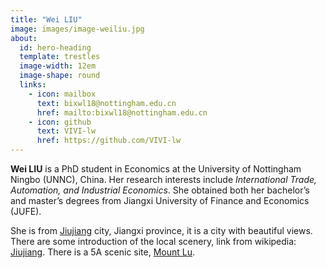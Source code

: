 ```yaml
---
title: "Wei LIU"
image: images/image-weiliu.jpg
about:
  id: hero-heading
  template: trestles
  image-width: 12em
  image-shape: round
  links:
    - icon: mailbox
      text: bixwl18@nottingham.edu.cn
      href: mailto:bixwl18@nottingham.edu.cn
    - icon: github
      text: VIVI-lw
      href: https://github.com/VIVI-lw
---
```


::: {#hero-heading}
**Wei LIU** is a PhD student in Economics at the University of Nottingham Ningbo (UNNC), China. Her research interests include *International Trade, Automation, and Industrial Economics*. She obtained both her bachelor’s and master’s degrees from Jiangxi University of Finance and Economics (JUFE). 

She is from [Jiujiang](https://en.wikipedia.org/wiki/Jiujiang) city, Jiangxi province, it is a city with beautiful views. There are some introduction of the local scenery, link from wikipedia: [Jiujiang](https://en.wikipedia.org/wiki/Jiujiang). There is a 5A scenic site, [Mount Lu](https://en.wikipedia.org/wiki/Mount_Lu).

:::
